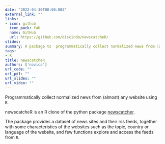 ```yaml
---
date: "2022-04-30T00:00:00Z"
external_link: ""
links:
- icon: github
  icon_pack: fab
  name: GitHub
  url: https://github.com/discindo/newscatcheR/
slides: 
summary: R package to  programmatically collect normalized news from (almost) any website.
tags:
- R
title: newscatcheR
authors: ['novica']
url_code: ""
url_pdf: ""
url_slides: ""
url_video: ""
---
```

Programmatically collect normalized news from (almost) any website using `R`.

newscatcheR is an R clone of the python package [newscatcher](https://github.com/kotartemiy/newscatcher).

The package provides a dataset of news sites and their rss feeds, together with some characteristics of the websites such as the topic, country or language of the website, and few functions explore and access the feeds from `R`.